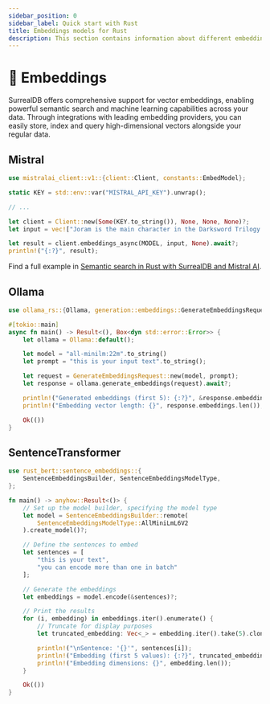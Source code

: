 ```yaml
---
sidebar_position: 0
sidebar_label: Quick start with Rust
title: Embeddings models for Rust
description: This section contains information about different embedding models you can use with SurrealDB.
---
```



# 🦀 Embeddings

SurrealDB offers comprehensive support for vector embeddings, enabling powerful semantic search and machine learning capabilities across your data. Through integrations with leading embedding providers, you can easily store, index and query high-dimensional vectors alongside your regular data.

<Tabs>
<TabItem label="Mistral">

## Mistral

```rust
use mistralai_client::v1::{client::Client, constants::EmbedModel};

static KEY = std::env::var("MISTRAL_API_KEY").unwrap();

// ...

let client = Client::new(Some(KEY.to_string()), None, None, None)?;
let input = vec!["Joram is the main character in the Darksword Trilogy.".to_string()];

let result = client.embeddings_async(MODEL, input, None).await?;
println!("{:?}", result);
```

Find a full example in [Semantic search in Rust with SurrealDB and Mistral AI](/blog/semantic-search-in-rust-with-surrealdb-and-mistral-ai#generate-mistral-ai-embeddings).

</TabItem>
<TabItem label="Ollama">

## Ollama

```rust
use ollama_rs::{Ollama, generation::embeddings::GenerateEmbeddingsRequest};

#[tokio::main]
async fn main() -> Result<(), Box<dyn std::error::Error>> {
    let ollama = Ollama::default();

    let model = "all-minilm:22m".to_string()
    let prompt = "this is your input text".to_string();

    let request = GenerateEmbeddingsRequest::new(model, prompt);
    let response = ollama.generate_embeddings(request).await?;

    println!("Generated embeddings (first 5): {:?}", &response.embeddings[..5]);
    println!("Embedding vector length: {}", response.embeddings.len());

    Ok(())
}
```

</TabItem>
<TabItem label="SentenceTransformer">

## SentenceTransformer

```rust
use rust_bert::sentence_embeddings::{
    SentenceEmbeddingsBuilder, SentenceEmbeddingsModelType,
};

fn main() -> anyhow::Result<()> {
    // Set up the model builder, specifying the model type
    let model = SentenceEmbeddingsBuilder::remote(
        SentenceEmbeddingsModelType::AllMiniLmL6V2
    ).create_model()?;

    // Define the sentences to embed
    let sentences = [
        "this is your text",
        "you can encode more than one in batch"
    ];

    // Generate the embeddings
    let embeddings = model.encode(&sentences)?;

    // Print the results
    for (i, embedding) in embeddings.iter().enumerate() {
        // Truncate for display purposes
        let truncated_embedding: Vec<_> = embedding.iter().take(5).cloned().collect();

        println!("\nSentence: '{}'", sentences[i]);
        println!("Embedding (first 5 values): {:?}", truncated_embedding);
        println!("Embedding dimensions: {}", embedding.len());
    }

    Ok(())
}
```

</TabItem>
</Tabs>
